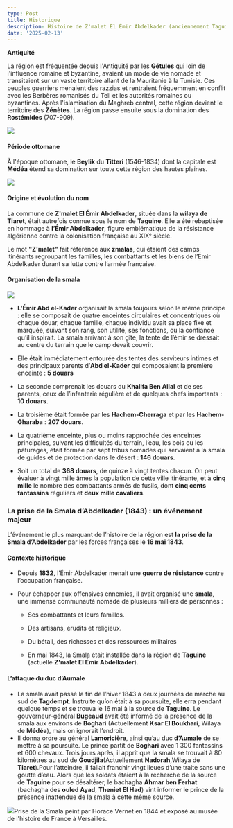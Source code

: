 ```yaml
---
type: Post
title: Historique
description: Histoire de Z'malet El Émir Abdelkader (anciennement Taguine)
date: '2025-02-13'
---
```

**Antiquité**

La région est fréquentée depuis l'Antiquité par les **Gétules** qui loin de l'influence romaine et byzantine, avaient un mode de vie nomade et transitaient sur un vaste territoire allant de la Mauritanie à la Tunisie. Ces peuples guerriers menaient des razzias et rentraient fréquemment en conflit avec les Berbères romanisés du Tell et les autorités romaines ou byzantines.
Après l'islamisation du Maghreb central, cette région devient le territoire des **Zénètes**. La région passe ensuite sous la domination des **Rostémides** (707-909).

![](/images/1000007658.png)

#### **Période ottomane**

À l'époque ottomane, le **Beylik** du **Titteri** (1546-1834) dont la capitale est **Médéa** étend sa domination sur toute cette région des hautes plaines.

![](/images/1000007656.png)

#### **Origine et évolution du nom**

La commune de **Z'malet El Émir Abdelkader**, située dans la **wilaya de Tiaret**, était autrefois connue sous le nom de **Taguine**. Elle a été rebaptisée en hommage à **l’Émir Abdelkader**, figure emblématique de la résistance algérienne contre la colonisation française au XIXᵉ siècle.

Le mot **"Z'malet"** fait référence aux **zmalas**, qui étaient des camps itinérants regroupant les familles, les combattants et les biens de l’Émir Abdelkader durant sa lutte contre l’armée française.

#### **Organisation de la smala**

![](/images/Smala_of_Abd_El-Kader_16_May_1843.jpg)

*   **L'Émir Abd el-Kader** organisait la smala toujours selon le même principe : elle se composait de quatre enceintes circulaires et concentriques où chaque douar, chaque famille, chaque individu avait sa place fixe et marquée, suivant son rang, son utilité, ses fonctions, ou la confiance qu’il inspirait. La smala arrivant à son gîte, la tente de l’émir se dressait au centre du terrain que le camp devait couvrir.

*   Elle était immédiatement entourée des tentes des serviteurs intimes et des principaux parents d’**Abd el-Kader** qui composaient la première enceinte : **5 douars**

*   La seconde comprenait les douars du **Khalifa Ben Allal** et de ses parents, ceux de l’infanterie régulière et de quelques chefs importants : **10 douars**.

*   La troisième était formée par les **Hachem-Cherraga** et par les **Hachem-Gharaba** : **207 douars**.

*   La quatrième enceinte, plus ou moins rapprochée des enceintes principales, suivant les difficultés du terrain, l’eau, les bois ou les pâturages, était formée par sept tribus nomades qui servaient à la smala de guides et de protection dans le désert : **146 douars**.

*   Soit un total de **368 douars**, de quinze à vingt tentes chacun. On peut évaluer à vingt mille âmes la population de cette ville itinérante, et à **cinq mille** le nombre des combattants armés de fusils, dont **cinq cents fantassins** réguliers et **deux mille cavaliers**.

### **La prise de la Smala d’Abdelkader (1843) : un événement majeur**

L’événement le plus marquant de l’histoire de la région est **la prise de la Smala d’Abdelkader** par les forces françaises le **16 mai 1843**.

#### **Contexte historique**

*   Depuis **1832**, l’Émir Abdelkader menait une **guerre de résistance** contre l’occupation française.

*   Pour échapper aux offensives ennemies, il avait organisé une **smala**, une immense communauté nomade de plusieurs milliers de personnes :

    *   Ses combattants et leurs familles.

    *   Des artisans, érudits et religieux.

    *   Du bétail, des richesses et des ressources militaires

    *   En mai 1843, la Smala était installée dans la région de **Taguine** (actuelle **Z'malet El Émir Abdelkader**).

#### **L’attaque du duc d’Aumale**

*   La smala avait passé la fin de l’hiver 1843 à deux journées de marche au sud de **Tagdempt**. Instruite qu’on était à sa poursuite, elle erra pendant quelque temps et se trouva le 16 mai à la source de **Taguine**. Le gouverneur-général **Bugeaud** avait été informé de la présence de la smala aux environs de **Boghari** (Actuellement **Ksar El Boukhari**, Wilaya de **Médéa**), mais on ignorait l’endroit.
*   Il donna ordre au général **Lamoricière**, ainsi qu’au duc **d’Aumale** de se mettre à sa poursuite. Le prince partit de **Boghari** avec 1 300 fantassins et 600 chevaux. Trois jours après, il apprit que la smala se trouvait à 80 kilomètres au sud de **Goudjila**(Actuellement **Nadorah**,Wilaya de **Tiaret**).Pour l’atteindre, il fallait franchir vingt lieues d’une traite sans une goutte d’eau. Alors que les soldats étaient à la recherche de la source de **Taguine** pour se désaltérer, le bachagha **Ahmar ben Ferhat** (bachagha des **ouled Ayad**, **Theniet El Had**) vint informer le prince de la présence inattendue de la smala à cette même source.

![](/images/Smala%20Emir%20Abdelkader%20-%20Horace%20Vernet.jpg)Prise de la Smala peint par Horace Vernet en 1844 et exposé au musée de l'histoire de France à Versailles.
